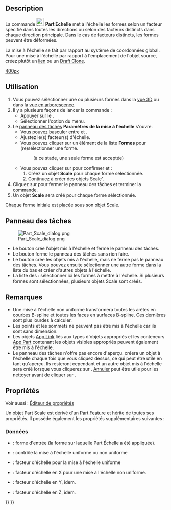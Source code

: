 <languages/>

{{Docnav/fr
|[[Part_Mirror/fr|Objet en miroir]]
|[[Part_Fillet/fr|Congé]]
|[[Part_Workbench/fr|Atelier Part]]
|IconL=Part_Mirror.svg
|IconR=Part_Fillet.svg
|IconC=Workbench_Part.svg
}}

{{GuiCommand/fr
|Name=Part Scale
|Name/fr=Part Échelle
|MenuLocation=Part → Mettre à l'echelle...
|Workbenches=[[Part_Workbench/fr|Part]]
|Version=1.0
|SeeAlso=[[Std_LinkMake/fr|Std Créer un lien]], [[Draft_Clone/fr|Draft Cloner]], [[Draft_Scale/fr|Draft Échelle]]
}}

<span id="Description"></span>
==Description==

La commande [[Image:Part_Scale.svg|24px]] '''Part Échelle''' met à l'échelle les formes selon un facteur spécifié dans toutes les directions ou selon des facteurs distincts dans chaque direction principale. Dans le cas de facteurs distincts, les formes peuvent être déformées.

La mise à l'échelle se fait par rapport au système de coordonnées global. Pour une mise à l'échelle par rapport à l'emplacement de l'objet source, créez plutôt un [[Std_LinkMake/fr|lien]] ou un [[Draft_Clone/fr|Draft Clone]].

[[image:Part_Scale_demo.png|400px]]
{{Caption|Exemples de mise à l'échelle}}

<span id="Usage"></span>
==Utilisation==

# Vous pouvez sélectionner une ou plusieurs formes dans la [[3D_view/fr|vue 3D]] ou dans la [[Tree_view/fr|vue en arborescence]].
# Il y a plusieurs façons de lancer la commande :
#* Appuyer sur le {{Button|[[Image:Part_Scale.svg|16px]] [[Part_Scale/fr|Mettre à l'echelle...]]}}.
#* Sélectionner l'option {{MenuCommand|Part → [[Image:Part_Scale.svg|16px]] Mettre à l'echelle...}} du menu.
# Le [[#Panneau_des_tâches|panneau des tâches]] '''Paramètres de la mise à l'échelle''' s'ouvre.
#* Vous pouvez basculer entre {{MenuCommand|Mise à l'échelle uniforme}} et {{MenuCommand|Mise à l'échelle non uniforme}}.
#* Ajustez le(s) facteur(s) d'échelle.
#* Vous pouvez cliquer sur un élément de la liste '''Formes''' pour (re)sélectionner une forme.
#*: (à ce stade, une seule forme est acceptée)
#* Vous pouvez cliquer sur {{Button|Appliquer}} pour confirmer et :
#*# Créez un objet '''Scale''' pour chaque forme sélectionnée.
#*# Continuez à créer des objets Scale'.
# Cliquez sur {{Button|OK}} pour fermer le panneau des tâches et terminer la commande.
# Un objet '''Scale''' sera créé pour chaque forme sélectionnée. 

Chaque forme initiale est placée sous son objet Scale.

<span id="Task_panel"></span>
== Panneau des tâches == 

[[Image:Part_Scale_dialog.png|thumb|right]]

* Le bouton {{Button|OK}} crée l'objet mis à l'échelle et ferme le panneau des tâches.
* Le bouton {{Button|Fermer}} ferme le panneau des tâches sans rien faire.
* Le bouton {{Button|Appliquer}} crée les objets mis à l'échelle, mais ne ferme pas le panneau des tâches. Vous pouvez ensuite sélectionner une autre forme dans la liste du bas et créer d'autres objets à l'échelle.
* La liste des {{MenuCommand|Formes}} : sélectionner ici les formes à mettre à l'échelle. Si plusieurs formes sont sélectionnées, plusieurs objets Scale sont créés.

<span id="Notes"></span>
== Remarques == 

* Une mise à l'échelle non uniforme transformera toutes les arêtes en courbes B-spline et toutes les faces en surfaces B-spline. Ces dernières sont plus lourdes à calculer.
* Les points et les sommets ne peuvent pas être mis à l'échelle car ils sont sans dimension.
* Les objets [[App_Link/fr|App Link]] liés aux types d'objets appropriés et les conteneurs [[App_Part/fr|App Part]] contenant les objets visibles appropriés peuvent également être mis à l'échelle.
* Le panneau des tâches n'offre pas encore d'aperçu. {{Button|Appliquer}} créera un objet à l'échelle chaque fois que vous cliquez dessus, ce qui peut être utile en tant qu'aperçu. Ils resteront cependant et un autre objet mis à l'échelle sera créé lorsque vous cliquerez sur {{Button|OK}}. [[Std_Undo/fr|Annuler]] peut être utile pour les nettoyer avant de cliquer sur {{Button|OK}}.

<span id="Properties"></span>
== Propriétés ==

Voir aussi : [[Property_editor/fr|Éditeur de propriétés]]

Un objet Part Scale est dérivé d'un [[Part_Feature/fr|Part Feature]] et hérite de toutes ses propriétés. Il possède également les propriétés supplémentaires suivantes :

<span id="Data"></span>
=== Données ===

{{TitleProperty|Scale}}

* {{PropertyData|Base|Link}} : forme d'entrée (la forme sur laquelle Part Échelle a été appliquée).
* {{PropertyData|Uniform|Bool}} : contrôle la mise à l'échelle uniforme ou non uniforme
* {{PropertyData|Uniform Scale|Float}} : facteur d'échelle pour la mise à l'échelle uniforme
* {{PropertyData|XScale|Float}} : facteur d'échelle en X pour une mise à l'échelle non uniforme.
* {{PropertyData|YScale|Float}} : facteur d'échelle en Y, idem.
* {{PropertyData|ZScale|Float}} : facteur d'échelle en Z, idem.


{{Docnav/fr
|[[Part_Mirror/fr|Objet en miroir]]
|[[Part_Fillet/fr|Congé]]
|[[Part_Workbench/fr|Atelier Part]]
|IconL=Part_Mirror.svg
|IconR=Part_Fillet.svg
|IconC=Workbench_Part.svg
}}

{{Part_Tools_navi{{#translation:}}}}
{{Userdocnavi{{#translation:}}}}